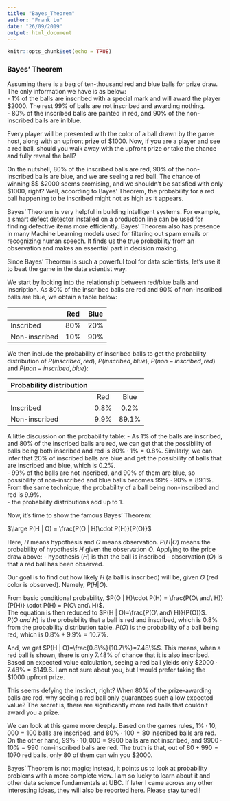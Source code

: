 ```yaml
---
title: "Bayes_Theorem"
author: "Frank Lu"
date: "26/09/2019"
output: html_document
---
```


```r
knitr::opts_chunk$set(echo = TRUE)
```

### Bayes' Theorem  
Assuming there is a bag of ten-thousand red and blue balls for prize draw. The only information we have is as below:  
- 1% of the balls are inscribed with a special mark and will award the player $2000.  The rest 99% of balls are not inscribed and awarding nothing.  
- 80% of the inscribed balls are painted in red, and 90% of the non-inscribed balls are in blue.  
  
Every player will be presented with the color of a ball drawn by the game host, along with an upfront prize of $1000.  Now, if you are a player and see a red ball, should you walk away with the upfront prize or take the chance and fully reveal the ball?  
  
On the nutshell, 80% of the inscribed balls are red, 90% of the non-inscribed balls are blue, and we are seeing a red ball.  The chance of winning $\$ $2000 seems promising, and we shouldn't be satisfied with only $1000, right?  Well, according to Bayes' Theorem, the probability for a red ball happening to be inscribed might not as high as it appears.
  
Bayes' Theorem is very helpful in building intelligent systems.  For example, a smart defect detector installed on a production line can be used for finding defective items more efficiently. Bayes' Theorem also has presence in many Machine Learning models used for filtering out spam emails or recognizing human speech.  It finds us the true probability from an observation and makes an essential part in decision making.

Since Bayes' Theorem is such a powerful tool for data scientists, let's use it to beat the game in the data scientist way.  
  
We start by looking into the relationship between red/blue balls and inscription.  As 80% of the inscribed balls are red and 90% of non-inscribed balls are blue, we obtain a table below:
  
|                | Red        | Blue        |
| -------------- |:----------:|:-----------:|
| Inscribed      | 80%        | 20%         |
| Non-inscribed  | 10%        | 90%         |
  
We then include the probability of inscribed balls to get the probability distribution of $P(inscribed, red)$, $P(inscribed, blue)$, $P(non-inscribed, red)$ and $P(non-inscribed, blue)$:
  
| Probability distribution |      |       |
|--------------------------|:----:|:-----:|
|                          |  Red | Blue  |
| Inscribed                | 0.8% | 0.2%  |
| Non-inscribed            | 9.9% | 89.1% |
  
A little discussion on the probability table:
- As 1% of the balls are inscribed, and 80% of the inscribed balls are red, we can get that the possibility of balls being both inscribed and red is $80\% \cdot 1\% = 0.8\%$.  Similarly, we can infer that 20% of inscribed balls are blue and get the possibility of balls that are inscribed and blue, which is 0.2%.  
- 99% of the balls are not inscribed, and 90% of them are blue, so possibility of non-inscribed and blue balls becomes $99\% \cdot 90\% = 89.1\%$.  From the same technique, the probability of a ball being non-inscribed and red is 9.9%.  
- the probability distributions add up to 1.  
  
Now, it's time to show the famous Bayes' Theorem:  
  
$\large P(H | O) = \frac{P(O | H)\cdot P(H)}{P(O)}$  
  
Here, $H$ means hypothesis and $O$ means observation.  $P(H | O)$ means the probability of hypothesis $H$ given the observation $O$.  Applying to the price draw above:
- hypothesis ($H$) is that the ball is inscribed
- observation ($O$) is that a red ball has been observed.  

Our goal is to find out how likely $H$ (a ball is inscribed) will be, given $O$ (red color is observed).  Namely, $P(H | O)$.  
  
From basic conditional probability, $P(O | H)\cdot P(H) = \frac{P(O\ and\ H)}{P(H)} \cdot P(H) = P(O\ and\ H)$.  
The equation is then reduced to $P(H | O)=\frac{P(O\ and\ H)}{P(O)}$.  
$P(O\ and\ H)$ is the probability that a ball is red and inscribed, which is 0.8% from the probability distribution table.  $P(O)$ is the probability of a ball being red, which is $0.8\% + 9.9\%=10.7\%$.  
  
And, we get $P(H | O)=\frac{0.8\%}{10.7\%}=7.48\%$.  This means, when a red ball is shown, there is only 7.48% of chance that it is also inscribed.  Based on expected value calculation, seeing a red ball yields only $\$2000 \cdot 7.48\%=\$ 149.6$.  I am not sure about you, but I would prefer taking the $\$ 1000$ upfront prize.  
  
This seems defying the instinct, right?  When $80\%$ of the prize-awarding balls are red, why seeing a red ball only guarantees such a low expected value?  The secret is, there are significantly more red balls that couldn't award you a prize.  
  
We can look at this game more deeply.  Based on the games rules, $1\% \cdot 10,000 = 100$ balls are inscribed, and $80\% \cdot 100 = 80$ inscribed balls are red.  On the other hand, $99\% \cdot 10,000 = 9900$ balls are not inscribed, and $9900 \cdot 10\%=990$ non-inscribed balls are red.  The truth is that, out of $80+990=1070$ red balls, only 80 of them can win you $2000.  
  
Bayes' Theorem is not magic; instead, it points us to look at probability problems with a more complete view.  I am so lucky to learn about it and other data science fundamentals at UBC.  If later I came across any other interesting ideas, they will also be reported here.  Please stay tuned!! 
